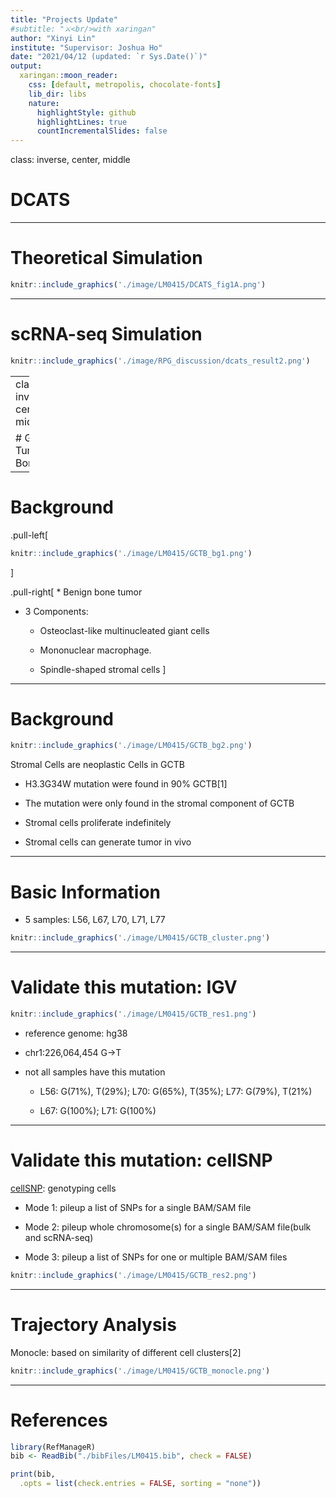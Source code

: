 ```yaml
---
title: "Projects Update"
#subtitle: "⚔<br/>with xaringan"
author: "Xinyi Lin"
institute: "Supervisor: Joshua Ho"
date: "2021/04/12 (updated: `r Sys.Date()`)"
output:
  xaringan::moon_reader:
    css: [default, metropolis, chocolate-fonts]
    lib_dir: libs
    nature:
      highlightStyle: github
      highlightLines: true
      countIncrementalSlides: false
---
```

class: inverse, center, middle

# DCATS

---

# Theoretical Simulation

```r
knitr::include_graphics('./image/LM0415/DCATS_fig1A.png')
```

---

# scRNA-seq Simulation

```r
knitr::include_graphics('./image/RPG_discussion/dcats_result2.png')
```

---
class: inverse, center, middle

# Giant Cell Tumor of Bone(GCTB)

---

# Background

.pull-left[
```r
knitr::include_graphics('./image/LM0415/GCTB_bg1.png')
```
]

.pull-right[
* Benign bone tumor

* 3 Components:

  + Osteoclast-like multinucleated giant cells
  
  + Mononuclear macrophage. 
  
  + Spindle-shaped stromal cells
]

---

# Background

```r
knitr::include_graphics('./image/LM0415/GCTB_bg2.png')
```

Stromal Cells are neoplastic Cells in GCTB

* H3.3G34W mutation were found in 90% GCTB[1]

* The mutation were only found in the stromal component of GCTB

* Stromal cells proliferate indefinitely 

* Stromal cells can generate tumor in vivo

---

# Basic Information

* 5 samples: L56, L67, L70, L71, L77

```r
knitr::include_graphics('./image/LM0415/GCTB_cluster.png')
```

---

# Validate this mutation: IGV

```r
knitr::include_graphics('./image/LM0415/GCTB_res1.png')
```

* reference genome: hg38

* chr1:226,064,454 G->T

* not all samples have this mutation

  + L56: G(71%), T(29%); L70: G(65%), T(35%); L77: G(79%), T(21%)
  
  + L67: G(100%); L71: G(100%)

---

# Validate this mutation: cellSNP

[cellSNP](https://pypi.org/project/cellSNP/): genotyping cells

* Mode 1: pileup a list of SNPs for a single BAM/SAM file

* Mode 2: pileup whole chromosome(s) for a single BAM/SAM file(bulk and scRNA-seq)

* Mode 3: pileup a list of SNPs for one or multiple BAM/SAM files

```r
knitr::include_graphics('./image/LM0415/GCTB_res2.png')
```

---

# Trajectory Analysis

Monocle: based on similarity of different cell clusters[2]

```r
knitr::include_graphics('./image/LM0415/GCTB_monocle.png')
```

---

# References

```r
library(RefManageR)
bib <- ReadBib("./bibFiles/LM0415.bib", check = FALSE)
```

```r
print(bib, 
  .opts = list(check.entries = FALSE, sorting = "none"))
```

